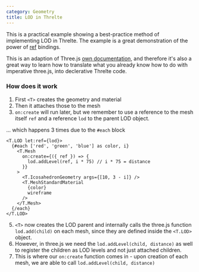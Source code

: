 ```yaml
---
category: Geometry
title: LOD in Threlte
---
```


This is a practical example showing a best-practice method of implementing LOD in Threlte. The example is a great demonstration of the power of [ref](../../reference/core/t) bindings.

This is an adaption of Three.js [own documentation](https://threejs.org/docs/#api/en/objects/LOD), and therefore it's also a great way to learn how to translate what you already know how to do with imperative three.js, into declerative Threlte code.

<Example path="geometry/LOD" />

### How does it work

1. First `<T>` creates the geometry and material
2. Then it attaches those to the mesh
3. `on:create` will run later, but we remember to use a reference to the mesh itself `ref` and a reference `lod` to the parent LOD object.

... which happens 3 times due to the `#each` block

```svelte
<T.LOD let:ref={lod}>
  {#each ['red', 'green', 'blue'] as color, i}
    <T.Mesh
      on:create={({ ref }) => {
        lod.addLevel(ref, i * 75) // i * 75 = distance
      }}
    >
      <T.IcosahedronGeometry args={[10, 3 - i]} />
      <T.MeshStandardMaterial
        {color}
        wireframe
      />
    </T.Mesh>
  {/each}
</T.LOD>
```

5. `<T>` now creates the LOD parent and internally calls the three.js function `lod.add(child)` on each mesh, since they are defined inside the `<T.LOD>` object.
6. However, in three.js we need the `lod.addLevel(child, distance)` as well to register the children as LOD levels and not just attached children.
7. This is where our `on:create` function comes in - upon creation of each mesh, we are able to call `lod.addLevel(child, distance)`
